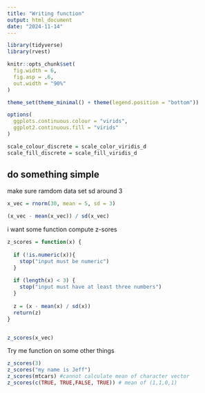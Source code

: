 ```yaml
---
title: "Writing function"
output: html_document
date: "2024-11-14"
---
```


```r
library(tidyverse)
library(rvest)

knitr::opts_chunk$set(
  fig.width = 6,
  fig.asp = .6,
  out.width = "90%"
)

theme_set(theme_minimal() + theme(legend.position = "bottom"))

options(
  ggplots.continuous.colour = "virids",
  ggplot2.continuous.fill = "virids"
)

scale_colour_discrete = scale_color_viridis_d
scale_fill_discrete = scale_fill_viridis_d
```

## do something simple
make sure ramdom data set sd around 3
```r
x_vec = rnorm(30, mean = 5, sd = 3)

(x_vec - mean(x_vec)) / sd(x_vec)
```

i want some function compute z-sores
```r
z_scores = function(x) {
  
  if (!is.numeric(x)){
    stop("input must be numeric")
  }
  
  if (length(x) < 3) {
    stop("input must have at least three numbers")
  }
  
  z = (x - mean(x) / sd(x))
  return(z)
}


z_scores(x_vec)
```


Try me function on some other things
```r
z_scores(3)
z_scores("my name is Jeff")
z_scores(mtcars) #cannot calculate mean of character vector
z_scores(c(TRUE, TRUE,FALSE, TRUE)) # mean of (1,1,0,1)




```









